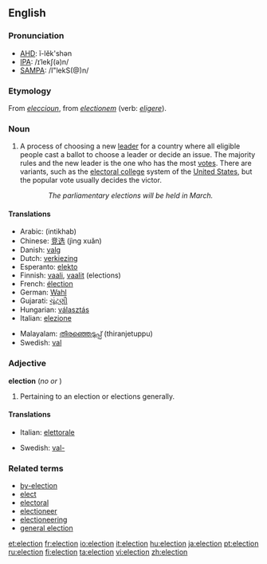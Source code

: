{{wikipedia}}
==English==

===Pronunciation===
*[[w:AHD|AHD]]: ĭ-lĕk'shən
*[[w:IPA|IPA]]: /ɪˈlekʃ(ə)n/
*[[w:SAMPA|SAMPA]]: /I"lekS(@)n/

===Etymology===
From {{AF.}} ''[[eleccioun]]'', from {{L.}} ''[[electionem]]'' (verb: ''[[eligere]]'').

===Noun===
{{wikipedia}}
{{en-noun}}

# A process of choosing a new [[leader]] for a country where all eligible people cast a ballot to choose a leader or decide an issue.  The majority rules and the new leader is the one who has the most [[vote]]s.  There are variants, such as the [[electoral college]] system of the [[United States]], but the popular vote usually decides the victor.
::''The parliamentary elections will be held in March.''

====Translations====
{{top}}
*Arabic: {{ARchar|[[إنْتِخاب]]}} {{m}} (intikhab)
*Chinese: [[竞选]] (jìng xuǎn)
*Danish: [[valg]] {{n}}
*Dutch: [[verkiezing]] {{f}}
*Esperanto: [[elekto]]
*Finnish: [[vaali]], [[vaalit]] (elections)
*French: [[élection]] {{f}}
*German: [[Wahl]] {{f}}
*Gujarati: [[ચૂંટણી]]
*Hungarian: [[választás]]
*Italian: [[elezione]] {{f}}
{{mid}}
*Malayalam: [[തിരഞ്ഞെടുപ്പ്]] (thiranjetuppu)
*Swedish: [[val]] {{n}}
{{bottom}}

===Adjective===
'''election'''  (''no'' {{compar}} ''or'' {{superl}})

# Pertaining to an election or elections generally.

====Translations====
{{top}}
*Italian: [[elettorale]]
{{mid}}
*Swedish: [[val-]]
{{bottom}}


===Related terms===
*[[by-election]]
*[[elect]]
*[[electoral]]
*[[electioneer]]
*[[electioneering]]
*[[general election]]

[[et:election]]
[[fr:election]]
[[io:election]]
[[it:election]]
[[hu:election]]
[[ja:election]]
[[pt:election]]
[[ru:election]]
[[fi:election]]
[[ta:election]]
[[vi:election]]
[[zh:election]]